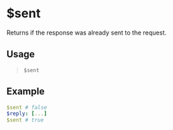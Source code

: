 # $sent
Returns if the response was already sent to the request.

## Usage
> `$sent`

## Example
```yaml
$sent # false
$reply: [...]
$sent # true
```